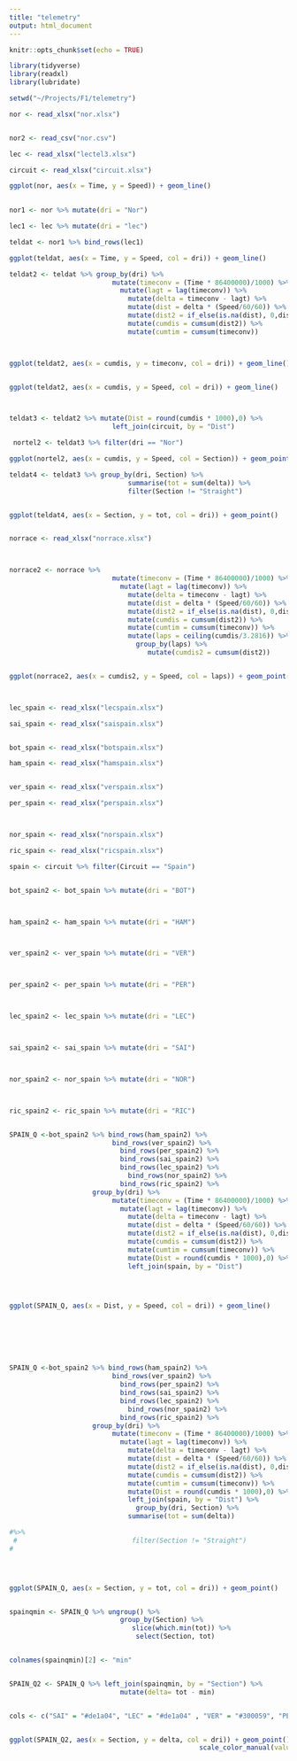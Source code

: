 ```yaml
---
title: "telemetry"
output: html_document
---
```


```r
knitr::opts_chunk$set(echo = TRUE)
```


```r

library(tidyverse)
library(readxl)
library(lubridate)

```


```r

setwd("~/Projects/F1/telemetry")

nor <- read_xlsx("nor.xlsx")


nor2 <- read_csv("nor.csv")

lec <- read_xlsx("lectel3.xlsx")

circuit <- read_xlsx("circuit.xlsx")

````



```r



ggplot(nor, aes(x = Time, y = Speed)) + geom_line()
 


```




```r


nor1 <- nor %>% mutate(dri = "Nor")

lec1 <- lec %>% mutate(dri = "lec")

teldat <- nor1 %>% bind_rows(lec1)


```



```r

ggplot(teldat, aes(x = Time, y = Speed, col = dri)) + geom_line()


```


```r

teldat2 <- teldat %>% group_by(dri) %>%
                          mutate(timeconv = (Time * 86400000)/1000) %>%
                            mutate(lagt = lag(timeconv)) %>%
                              mutate(delta = timeconv - lagt) %>%
                              mutate(dist = delta * (Speed/60/60)) %>%
                              mutate(dist2 = if_else(is.na(dist), 0,dist)) %>%
                              mutate(cumdis = cumsum(dist2)) %>%
                              mutate(cumtim = cumsum(timeconv))



ggplot(teldat2, aes(x = cumdis, y = timeconv, col = dri)) + geom_line()



```


```r



ggplot(teldat2, aes(x = cumdis, y = Speed, col = dri)) + geom_line()




```


```r

teldat3 <- teldat2 %>% mutate(Dist = round(cumdis * 1000),0) %>%
                          left_join(circuit, by = "Dist")

 nortel2 <- teldat3 %>% filter(dri == "Nor")

ggplot(nortel2, aes(x = cumdis, y = Speed, col = Section)) + geom_point()

```


```r

teldat4 <- teldat3 %>% group_by(dri, Section) %>%
                              summarise(tot = sum(delta)) %>%
                              filter(Section != "Straight")


ggplot(teldat4, aes(x = Section, y = tot, col = dri)) + geom_point()



```





```r


norrace <- read_xlsx("norrace.xlsx")



norrace2 <- norrace %>% 
                          mutate(timeconv = (Time * 86400000)/1000) %>%
                            mutate(lagt = lag(timeconv)) %>%
                              mutate(delta = timeconv - lagt) %>%
                              mutate(dist = delta * (Speed/60/60)) %>%
                              mutate(dist2 = if_else(is.na(dist), 0,dist)) %>%
                              mutate(cumdis = cumsum(dist2)) %>%
                              mutate(cumtim = cumsum(timeconv)) %>%
                              mutate(laps = ceiling(cumdis/3.2816)) %>%
                                group_by(laps) %>%
                                   mutate(cumdis2 = cumsum(dist2)) 


ggplot(norrace2, aes(x = cumdis2, y = Speed, col = laps)) + geom_point(alpha = 0.1)




````



```r


lec_spain <- read_xlsx("lecspain.xlsx")

sai_spain <- read_xlsx("saispain.xlsx")


bot_spain <- read_xlsx("botspain.xlsx")

ham_spain <- read_xlsx("hamspain.xlsx")


ver_spain <- read_xlsx("verspain.xlsx")

per_spain <- read_xlsx("perspain.xlsx")



nor_spain <- read_xlsx("norspain.xlsx")

ric_spain <- read_xlsx("ricspain.xlsx")


```


```r

spain <- circuit %>% filter(Circuit == "Spain")


bot_spain2 <- bot_spain %>% mutate(dri = "BOT")



ham_spain2 <- ham_spain %>% mutate(dri = "HAM")



ver_spain2 <- ver_spain %>% mutate(dri = "VER")



per_spain2 <- per_spain %>% mutate(dri = "PER")



lec_spain2 <- lec_spain %>% mutate(dri = "LEC")



sai_spain2 <- sai_spain %>% mutate(dri = "SAI")



nor_spain2 <- nor_spain %>% mutate(dri = "NOR")



ric_spain2 <- ric_spain %>% mutate(dri = "RIC")



```

```r



SPAIN_Q <-bot_spain2 %>% bind_rows(ham_spain2) %>%
                          bind_rows(ver_spain2) %>%
                            bind_rows(per_spain2) %>%
                            bind_rows(sai_spain2) %>%
                            bind_rows(lec_spain2) %>%
                              bind_rows(nor_spain2) %>%
                            bind_rows(ric_spain2) %>%
                     group_by(dri) %>%
                          mutate(timeconv = (Time * 86400000)/1000) %>%
                            mutate(lagt = lag(timeconv)) %>%
                              mutate(delta = timeconv - lagt) %>%
                              mutate(dist = delta * (Speed/60/60)) %>%
                              mutate(dist2 = if_else(is.na(dist), 0,dist)) %>%
                              mutate(cumdis = cumsum(dist2)) %>%
                              mutate(cumtim = cumsum(timeconv)) %>%
                              mutate(Dist = round(cumdis * 1000),0) %>%
                              left_join(spain, by = "Dist")




ggplot(SPAIN_Q, aes(x = Dist, y = Speed, col = dri)) + geom_line()








````

```R




SPAIN_Q <-bot_spain2 %>% bind_rows(ham_spain2) %>%
                          bind_rows(ver_spain2) %>%
                            bind_rows(per_spain2) %>%
                            bind_rows(sai_spain2) %>%
                            bind_rows(lec_spain2) %>%
                              bind_rows(nor_spain2) %>%
                            bind_rows(ric_spain2) %>%
                     group_by(dri) %>%
                          mutate(timeconv = (Time * 86400000)/1000) %>%
                            mutate(lagt = lag(timeconv)) %>%
                              mutate(delta = timeconv - lagt) %>%
                              mutate(dist = delta * (Speed/60/60)) %>%
                              mutate(dist2 = if_else(is.na(dist), 0,dist)) %>%
                              mutate(cumdis = cumsum(dist2)) %>%
                              mutate(cumtim = cumsum(timeconv)) %>%
                              mutate(Dist = round(cumdis * 1000),0) %>%
                              left_join(spain, by = "Dist") %>%
                                group_by(dri, Section) %>%
                              summarise(tot = sum(delta))

#%>%
 #                             filter(Section != "Straight")
#




ggplot(SPAIN_Q, aes(x = Section, y = tot, col = dri)) + geom_point()



```




```r


spainqmin <- SPAIN_Q %>% ungroup() %>%
                            group_by(Section) %>%
                               slice(which.min(tot)) %>%
                                select(Section, tot)


colnames(spainqmin)[2] <- "min"


SPAIN_Q2 <- SPAIN_Q %>% left_join(spainqmin, by = "Section") %>%
                            mutate(delta= tot - min)


cols <- c("SAI" = "#de1a04", "LEC" = "#de1a04" , "VER" = "#300059", "PER" = "#300059", "BOT" = "#43e69f", "HAM" = "#43e69f", "NOR" = "#fa9d2a", "RIC" = "#fa9d2a")


ggplot(SPAIN_Q2, aes(x = Section, y = delta, col = dri)) + geom_point() +
                                                scale_color_manual(values = cols)


````






